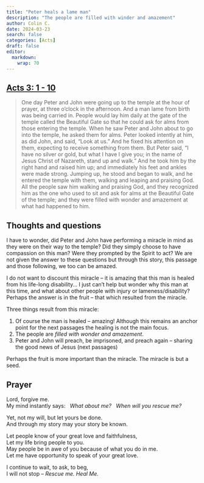 ```yaml
---
title: "Peter heals a lame man"
description: "The people are filled with winder and amazement"
author: Colin C.
date: 2024-03-23
search: false
categories: [Acts]
draft: false
editor: 
  markdown: 
    wrap: 70
---
```


## [Acts 3: 1 - 10](https://www.bible.com/bible/2016/ACT.3.NRSV)

> One day Peter and John were going up to the temple at the hour of prayer, at three o'clock in the afternoon. And a man lame from birth was being carried in. People would lay him daily at the gate of the temple called the Beautiful Gate so that he could ask for alms from those entering the temple. When he saw Peter and John about to go into the temple, he asked them for alms. Peter looked intently at him, as did John, and said, “Look at us.” And he fixed his attention on them, expecting to receive something from them. But Peter said, “I have no silver or gold, but what I have I give you; in the name of Jesus Christ of Nazareth, stand up and walk.” And he took him by the right hand and raised him up; and immediately his feet and ankles were made strong. Jumping up, he stood and began to walk, and he entered the temple with them, walking and leaping and praising God. All the people saw him walking and praising God, and they recognized him as the one who used to sit and ask for alms at the Beautiful Gate of the temple; and they were filled with wonder and amazement at what had happened to him.


<!-- ## Terms and Notes -->


## Thoughts and questions

I have to wonder, did Peter and John have performing a miracle in mind as they were on their way to the temple?  Did they simply choose to have compassion on this man? Were they prompted by the Spirit to act?  We are not given the answer to these questions but through this story, this passage and those following, we too can be amazed.    

I do not want to discount this miracle -- it is amazing that this man is healed from his life-long disability... 
I just can't help but wonder why this man at this time, and what about other people with injury or lameness/disability? Perhaps the answer is in the fruit -- that which resulted from the miracle.  

Three things result from this miracle: 

1.  Of course the man is healed -- amazing! Although this remains an anchor point for the next passages the healing is not the main focus. 
2.  The people are _filled with wonder and amazement_.  
3.  Peter and John will preach, be imprisoned, and preach again -- sharing the good news of Jesus (next passages)

Perhaps the fruit is more important than the miracle.  The miracle is but a seed.


## Prayer

Lord, forgive me.\
My mind instantly says: 
&nbsp; _What about me? 
&nbsp; When will you rescue me?_

Yet, not my will, but let yours be done.\
And through my story may your story be known.  

Let people know of your great love and faithfulness,\
Let my life bring people to you.\
May people be in awe of you because of what you do in me.\
Let me have opportunity to speak of your great love.

I continue to wait, to ask, to beg,\
I will not stop -- _Rescue me. Heal Me._

